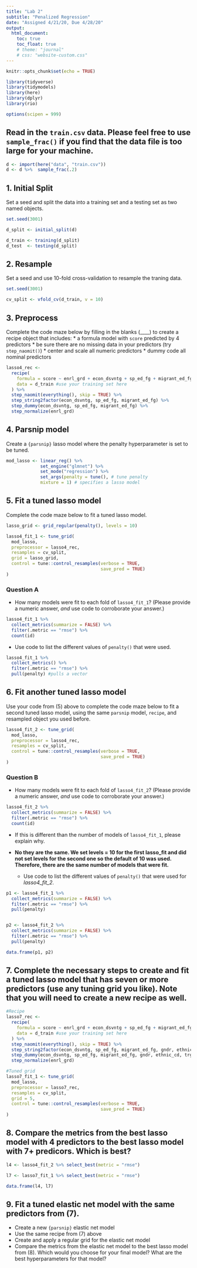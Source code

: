 ```yaml
---
title: "Lab 2"
subtitle: "Penalized Regression"
date: "Assigned 4/21/20, Due 4/28/20"
output:
  html_document: 
    toc: true
    toc_float: true
    # theme: "journal"
    # css: "website-custom.css"
---
```


```r
knitr::opts_chunk$set(echo = TRUE)

library(tidyverse)
library(tidymodels)
library(here)
library(dplyr)
library(rio)

options(scipen = 999)

```

## Read in the `train.csv` data. Please feel free to use `sample_frac()` if you find that the data file is too large for your machine.

```r

d <- import(here("data", "train.csv"))
d <- d %>%  sample_frac(.2)

```


## 1. Initial Split

Set a seed and split the data into a training set and a testing set as two named objects. 

```r
set.seed(3001)

d_split <- initial_split(d)

d_train <- training(d_split)
d_test  <- testing(d_split)

```

## 2. Resample

Set a seed and use 10-fold cross-validation to resample the traning data.

```r
set.seed(3001)

cv_split <- vfold_cv(d_train, v = 10)

```

## 3. Preprocess

Complete the code maze below by filling in the blanks (____) to create a recipe object that includes:
* a formula model with `score` predicted by 4 predictors
* be sure there are no missing data in your predictors (try `step_naomit()`)
* center and scale all numeric predictors
* dummy code all nominal predictors

```r

lasso4_rec <- 
  recipe(
    formula = score ~ enrl_grd + econ_dsvntg + sp_ed_fg + migrant_ed_fg, 
    data = d_train #use your training set here
  ) %>%
  step_naomit(everything(), skip = TRUE) %>% 
  step_string2factor(econ_dsvntg, sp_ed_fg, migrant_ed_fg) %>% 
  step_dummy(econ_dsvntg, sp_ed_fg, migrant_ed_fg) %>% 
  step_normalize(enrl_grd) 

```

## 4. Parsnip model

Create a `{parsnip}` lasso model where the penalty hyperparameter is set to be tuned.

```r

mod_lasso <- linear_reg() %>%
             set_engine("glmnet") %>%
             set_mode("regression") %>%
             set_args(penalty = tune(), # tune penalty
             mixture = 1) # specifies a lasso model

```

## 5. Fit a tuned lasso model

Complete the code maze below to fit a tuned lasso model.

```r

lasso_grid <- grid_regular(penalty(), levels = 10)

lasso4_fit_1 <- tune_grid(
  mod_lasso,
  preprocessor = lasso4_rec,
  resamples = cv_split,
  grid = lasso_grid,
  control = tune::control_resamples(verbose = TRUE,
                                    save_pred = TRUE)
)

```

### Question A
  + How many models were fit to each fold of `lasso4_fit_1`? (Please provide a numeric answer, *and* use code to corroborate your answer.)
  
  
  
```r
lasso4_fit_1 %>% 
  collect_metrics(summarize = FALSE) %>% 
  filter(.metric == "rmse") %>% 
  count(id)
```

  + Use code to list the different values of `penalty()` that were used.

```r
lasso4_fit_1 %>% 
  collect_metrics() %>% 
  filter(.metric == "rmse") %>% 
  pull(penalty) #pulls a vector

```

## 6. Fit another tuned lasso model

Use your code from (5) above to complete the code maze below to fit a second tuned lasso model, using the same `parsnip` model, `recipe`, and resampled object you used before.

```r

lasso4_fit_2 <- tune_grid(
  mod_lasso,
  preprocessor = lasso4_rec,
  resamples = cv_split,
  control = tune::control_resamples(verbose = TRUE,
                                    save_pred = TRUE)
)


```

### Question B

  + How many models were fit to each fold of `lasso4_fit_2`? (Please provide a numeric answer, *and* use code to corroborate your answer.)

```r
lasso4_fit_2 %>% 
  collect_metrics(summarize = FALSE) %>% 
  filter(.metric == "rmse") %>% 
  count(id)


```

  + If this is different than the number of models of `lasso4_fit_1`, please explain why.

+ **No they are the same. We set levels = 10 for the first lasso_fit and did not set levels for the second one so the default of 10 was used. Therefore, there are the same number of models that were fit.**

  + Use code to list the different values of `penalty()` that were used for *lasso4_fit_2*.

```r

p1 <- lasso4_fit_1 %>% 
  collect_metrics(summarize = FALSE) %>% 
  filter(.metric == "rmse") %>% 
  pull(penalty)


p2 <- lasso4_fit_2 %>% 
  collect_metrics(summarize = FALSE) %>% 
  filter(.metric == "rmse") %>% 
  pull(penalty)

data.frame(p1, p2)

```

## 7. Complete the necessary steps to create and fit a tuned lasso model that has seven or more predictors (use any tuning grid you like). Note that you will need to create a new recipe as well.

```r
#Recipe
lasso7_rec <- 
  recipe(
    formula = score ~ enrl_grd + econ_dsvntg + sp_ed_fg + migrant_ed_fg + gndr + ethnic_cd + trgt_assist_fg, 
    data = d_train #use your training set here
  ) %>%
  step_naomit(everything(), skip = TRUE) %>% 
  step_string2factor(econ_dsvntg, sp_ed_fg, migrant_ed_fg, gndr, ethnic_cd, trgt_assist_fg) %>% 
  step_dummy(econ_dsvntg, sp_ed_fg, migrant_ed_fg, gndr, ethnic_cd, trgt_assist_fg) %>% 
  step_normalize(enrl_grd) 

#Tuned grid
lasso7_fit_1 <- tune_grid(
  mod_lasso,
  preprocessor = lasso7_rec,
  resamples = cv_split,
  grid = 5,
  control = tune::control_resamples(verbose = TRUE,
                                    save_pred = TRUE)
)


```

## 8. Compare the metrics from the best lasso model with 4 predictors to the best lasso model with 7+ predicors. Which is best?

```r
l4 <- lasso4_fit_2 %>% select_best(metric = "rmse") 

l7 <- lasso7_fit_1 %>% select_best(metric = "rmse")

data.frame(l4, l7)

```

## 9. Fit a tuned elastic net model with the same predictors from (7). 
  + Create a new `{parsnip}` elastic net model
  + Use the same recipe from (7) above
  + Create and apply a regular grid for the elastic net model
  + Compare the metrics from the elastic net model to the best lasso model from (8). Which would you choose for your final model? What are the best hyperparameters for that model?

```r


```



